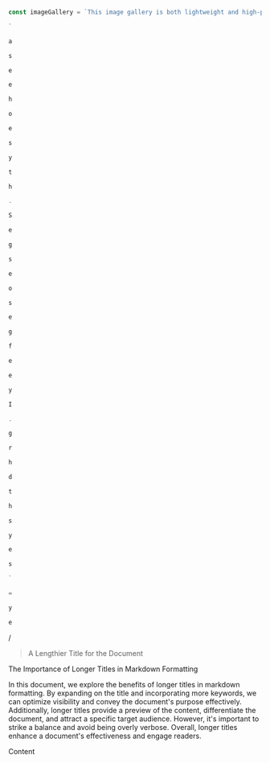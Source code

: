 ```javascript
```

```javascript
const imageGallery = `This image gallery is both lightweight and high-performing. I enjoy the challenge of discovering innovative ways to achieve tasks using pure CSS. This approach not only boosts performance but also enriches the user experience as a whole.`;
```

```javascript
`
```

```javascript
a
```

```javascript
s
```

```javascript
e
```

```javascript
e
```

```javascript
h
```

```javascript
o
```

```javascript
e
```

```javascript
s
```

```javascript
y
```

```javascript
t
```

```javascript
h
```

```javascript
.
```

```javascript
S
```

```javascript
e
```

```javascript
g
```

```javascript
s
```

```javascript
e
```

```javascript
o
```

```javascript
s
```

```javascript
e
```

```javascript
g
```

```javascript
f
```

```javascript
e
```

```javascript
e
```

```javascript
y
```

```javascript
I
```

```javascript
.
```

```javascript
g
```

```javascript
r
```

```javascript
h
```

```javascript
d
```

```javascript
t
```

```javascript
h
```

```javascript
s
```

```javascript
y
```

```javascript
e
```

```javascript
s
```

```javascript
`
```

```javascript
=
```

```javascript
y
```

```javascript
e
```

/

> A Lengthier Title for the Document

The Importance of Longer Titles in Markdown Formatting

In this document, we explore the benefits of longer titles in markdown formatting. By expanding on the title and incorporating more keywords, we can optimize visibility and convey the document's purpose effectively. Additionally, longer titles provide a preview of the content, differentiate the document, and attract a specific target audience. However, it's important to strike a balance and avoid being overly verbose. Overall, longer titles enhance a document's effectiveness and engage readers.

Content